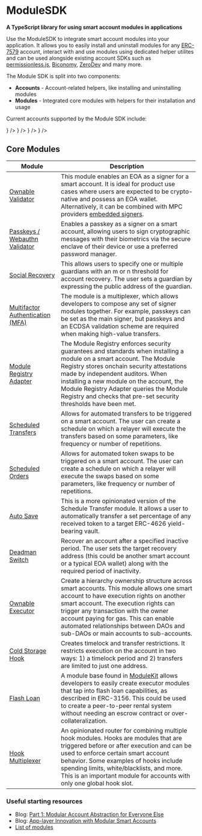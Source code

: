 
# ModuleSDK

**A TypeScript library for using smart account modules in applications**

Use the ModuleSDK to integrate smart account modules into your application. It allows you to easily install and uninstall modules for any [ERC-7579](https://erc7579.com/) account, interact with and use modules using dedicated helper utilites and can be used alongside existing account SDKs such as [permissionless.js](https://www.npmjs.com/package/permissionless), [Biconomy](https://www.npmjs.com/package/@biconomy/account), [ZeroDev](https://docs.zerodev.app) and many more.

The Module SDK is split into two components:

- **Accounts** - Account-related helpers, like installing and uninstalling modules
- **Modules** - Integrated core modules with helpers for their installation and usage

<div className="my-8">
  <ModuleSDKBanner width={1000} height={400} />
</div>

Current accounts supported by the Module SDK include:

<Cards>
  <Card
    title="ERC-7579"
    href="https://erc7579.com/"
    icon={
      <Image
        src="/logos/erc7579.png"
        width={50}
        height={50}
        alt=""
        style={{ marginRight: "5px" }}
      />
    }
  />
  <Card
    title="Safe"
    href="https://safe.global/"
    icon={
      <Image
        src="/logos/safe.png"
        width={50}
        height={50}
        alt=""
        style={{ marginRight: "5px" }}
      />
    }
  />
  <Card
    title="Kernel (v3)"
    href="https://zerodev.app/"
    icon={
      <Image
        src="/logos/zerodev.png"
        width={50}
        height={50}
        alt=""
        style={{ marginRight: "5px" }}
      />
    }
  />
  <Card
    title="Biconomy (v3) (soon)"
    href="https://biconomy.io/"
    icon={
      <Image
        src="/logos/biconomy.jpeg"
        width={50}
        height={50}
        alt=""
        style={{ marginRight: "5px" }}
      />
    }
  />
</Cards>

## Core Modules

| Module                                                                  | Description                                                                                                                                                                                                                                                                                                                                                        |
| ----------------------------------------------------------------------- | ------------------------------------------------------------------------------------------------------------------------------------------------------------------------------------------------------------------------------------------------------------------------------------------------------------------------------------------------------------------ |
| [Ownable Validator](/module-sdk/modules/ownable-validator)              | This module enables an EOA as a signer for a smart account. It is ideal for product use cases where users are expected to be crypto-native and possess an EOA wallet. Alternatively, it can be combined with MPC providers [embedded signers](https://docs.pimlico.io/permissionless/how-to/signers).                                                              |
| [Passkeys / Webauthn Validator](/module-sdk/modules/webAuthn-validator) | Enables a passkey as a signer on a smart account, allowing users to sign cryptographic messages with their biometrics via the secure enclave of their device or use a preferred password manager.                                                                                                                                                                  |
| [Social Recovery](/module-sdk/modules/social-recovery)                  | This allows users to specify one or multiple guardians with an m or n threshold for account recovery. The user sets a guardian by expressing the public address of the guardian.                                                                                                                                                                                   |
| [Multifactor Authentication (MFA)](/module-sdk/modules/multi-factor)    | The module is a multiplexer, which allows developers to compose any set of signer modules together. For example, passkeys can be set as the main signer, but passkeys and an ECDSA validation scheme are required when making high-value transfers.                                                                                                                |
| [Module Registry Adapter](/module-sdk/modules/registry-hook)            | The Module Registry enforces security guarantees and standards when installing a module on a smart account. The Module Registry stores onchain security attestations made by independent auditors. When installing a new module on the account, the Module Registry Adapter queries the Module Registry and checks that pre-set security thresholds have been met. |
| [Scheduled Transfers](/module-sdk/modules/scheduled-transfers)          | Allows for automated transfers to be triggered on a smart account. The user can create a schedule on which a relayer will execute the transfers based on some parameters, like frequency or number of repetitions.                                                                                                                                                 |
| [Scheduled Orders](/module-sdk/modules/scheduled-orders)                | Allows for automated token swaps to be triggered on a smart account. The user can create a schedule on which a relayer will execute the swaps based on some parameters, like frequency or number of repetitions.                                                                                                                                                   |
| [Auto Save](/module-sdk/modules/auto-savings)                           | This is a more opinionated version of the Schedule Transfer module. It allows a user to automatically transfer a set percentage of any received token to a target ERC-4626 yield-bearing vault.                                                                                                                                                                    |
| [Deadman Switch](/module-sdk/modules/deadman-switch)                    | Recover an account after a specified inactive period. The user sets the target recovery address (this could be another smart account or a typical EOA wallet) along with the required period of inactivity.                                                                                                                                                        |
| [Ownable Executor](/module-sdk/modules/ownable-executor)                | Create a hierarchy ownership structure across smart accounts. This module allows one smart account to have execution rights on another smart account. The execution rights can trigger any transaction with the owner account paying for gas. This can enable automated relationships between DAOs and sub-DAOs or main accounts to sub-accounts.                  |
| [Cold Storage Hook](/module-sdk/modules/cold-storage-hook)              | Creates timelock and transfer restrictions. It restricts execution on the account in two ways: 1) a timelock period and 2) transfers are limited to just one address.                                                                                                                                                                                              |
| [Flash Loan](/modulekit)                                                | A module base found in [ModuleKit](/modulekit) allows developers to easily create executor modules that tap into flash loan capabilities, as described in ERC-3156. This could be used to create a peer-to-peer rental system without needing an escrow contract or over-collateralization.                                                                        |
| [Hook Multiplexer](/module-sdk/modules/hook-multi-plexer)               | An opinionated router for combining multiple hook modules. Hooks are modules that are triggered before or after execution and can be used to enforce certain smart account behavior. Some examples of hooks include spending limits, white/blacklists, and more. This is an important module for accounts with only one global hook slot.                          |

### Useful starting resources

- Blog: [Part 1: Modular Account Abstraction for Everyone Else](https://blog.rhinestone.wtf/part-1-modular-account-abstraction-for-everyone-else-84567422bc46)
- Blog: [App-layer Innovation with Modular Smart Accounts](https://blog.rhinestone.wtf/app-layer-innovation-with-modular-smart-accounts-8a9d7030c908)
- [List of modules](https://erc7579.com/modules)
